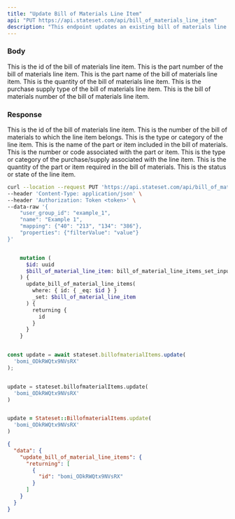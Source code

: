 ```yaml
---
title: "Update Bill of Materials Line Item"
api: "PUT https://api.stateset.com/api/bill_of_materials_line_item"
description: "This endpoint updates an existing bill of materials line item."
---
```


### Body

<ParamField body="id" type="string">
  This is the id of the bill of materials line item.
</ParamField>

<ParamField body="part_number" type="string">
  This is the part number of the bill of materials line item.
</ParamField>

<ParamField body="part_name" type="string">
  This is the part name of the bill of materials line item.
</ParamField>

<ParamField body="quantity" type="number">
  This is the quantity of the bill of materials line item.
</ParamField>

<ParamField body="purchase_supply_type" type="string">
  This is the purchase supply type of the bill of materials line item.
</ParamField>

<ParamField body="bill_of_materials_number" type="string">
  This is the bill of materials number of the bill of materials line item.
</ParamField>

### Response

<ResponseField body="id" type="string">
  This is the id of the bill of materials line item.
</ResponseField>

<ResponseField body="bill_of_materials_number" type="string">
  This is the number of the bill of materials to which the line item belongs.
</ResponseField>

<ResponseField body="line_type" type="string">
  This is the type or category of the line item.
</ResponseField>

<ResponseField body="part_name" type="string">
  This is the name of the part or item included in the bill of materials.
</ResponseField>

<ResponseField body="part_number" type="string">
  This is the number or code associated with the part or item.
</ResponseField> 

<ResponseField body="purchase_supply_type" type="string">
  This is the type or category of the purchase/supply associated with the line item.
</ResponseField>

<ResponseField body="quantity" type="number">
  This is the quantity of the part or item required in the bill of materials.
</ResponseField>

<ResponseField body="status" type="string">
  This is the status or state of the line item.
</ResponseField>


<RequestExample>

```bash cURL
curl --location --request PUT 'https://api.stateset.com/api/bill_of_materials_line_item' \
--header 'Content-Type: application/json' \
--header 'Authorization: Token <token>' \
--data-raw '{
    "user_group_id": "example_1",
    "name": "Example 1",
    "mapping": {"40": "213", "134": "386"},
    "properties": {"filterValue": "value"}
}'
```

```graphQL GraphQL

    mutation (
      $id: uuid
      $bill_of_material_line_item: bill_of_material_line_items_set_input!
    ) {
      update_bill_of_material_line_items(
        where: { id: { _eq: $id } }
        _set: $bill_of_material_line_item
      ) {
        returning {
          id
        }
      }
    }
```


```javascript Node.js

const update = await stateset.billofmaterialItems.update(
  'bomi_ODkRWQtx9NVsRX'
);

```

```python Python

update = stateset.billofmaterialItems.update(
  'bomi_ODkRWQtx9NVsRX'
)

```

```ruby Ruby

update = Stateset::BillofmaterialItems.update(
  'bomi_ODkRWQtx9NVsRX'
)

```


</RequestExample>

<ResponseExample>

```json Response
{
  "data": {
    "update_bill_of_material_line_items": {
      "returning": [
        {
          "id": "bomi_ODkRWQtx9NVsRX"
        }
      ]
    }
  }
}

```

</ResponseExample>
